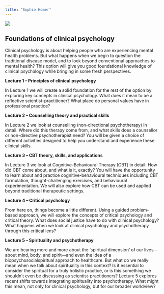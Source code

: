 ```yaml
---
title: "Sophie Homer"
---
```


![](images/homer.jpg)

## Foundations of clinical psychology

Clinical psychology is about helping people who are experiencing mental health problems. But what happens when we begin to question the traditional disease model, and to look beyond conventional approaches to mental health? This option will give you good foundational knowledge of clinical psychology while bringing in some fresh perspectives.

**Lecture 1 -- Principles of clinical psychology**

In Lecture 1 we will create a solid foundation for the rest of the option by exploring key concepts in clinical psychology. What does it mean to be a reflective scientist-practitioner? What place do personal values have in professional practice?

**Lecture 2 -- Counselling theory and practical skills**

In Lecture 2 we look at counselling (non-directional psychotherapy) in detail. Where did this therapy come from, and what skills does a counsellor or non-directive psychotherapist need? You will be given a choice of different activities designed to help you understand and experience these clinical skills.

**Lecture 3 -- CBT theory, skills, and applications**

In Lecture 3 we look at Cognitive-Behavioural Therapy (CBT) in detail. How did CBT come about, and what is it, exactly? You will have the opportunity to learn about and practice cognitive-behavioural techniques including CBT formulation, thought-challenging exercises, and behavioural experimentation. We will also explore how CBT can be used and applied beyond traditional therapeutic settings.

**Lecture 4 -- Critical psychology**

From here on, things become a little different. Using a guided problem-based approach, we will explore the concepts of critical psychology and critical theory. What does social justice have to do with clinical psychology? What happens when we look at clinical psychology and psychotherapy through this critical lens?

**Lecture 5 -- Spirituality and psychotherapy**

We are hearing more and more about the 'spiritual dimension' of our lives---about mind, body, and spirit---and even the idea of a biopsychosocialspiritual approach to healthcare. But what do we really mean when we talk about spirituality in this context? Is it essential to consider the spiritual for a truly holistic practice, or is this something we shouldn't even be discussing as scientist-practitioners? Lecture 5 explores recent shifts towards integrating spirituality into psychotherapy. What might this mean, not only for clinical psychology, but for our broader worldview?
